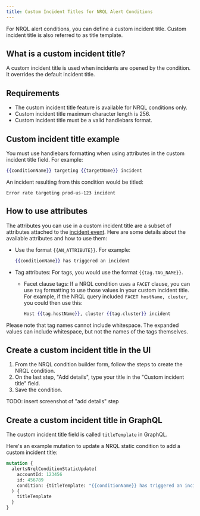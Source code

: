 ```yaml
---
title: Custom Incident Titles for NRQL Alert Conditions
---
```


For NRQL alert conditions, you can define a custom incident title. Custom incident title is also referred to as title template.

## What is a custom incident title?

A custom incident title is used when incidents are opened by the condition. It overrides the default incident title.

## Requirements

* The custom incident title feature is available for NRQL conditions only.
* Custom incident title maximum character length is 256.
* Custom incident title must be a valid handlebars format.

## Custom incident title example

You must use handlebars formatting when using attributes in the custom incident title field. For example:

```handlebars
{{conditionName}} targeting {{targetName}} incident
```

An incident resulting from this condition would be titled:

```
Error rate targeting prod-us-123 incident
```

## How to use attributes
The attributes you can use in a custom incident title are a subset of attributes attached to the [incident event](/docs/alerts-applied-intelligence/new-relic-alerts/advanced-alerts/understand-technical-concepts/incident-event-attributes). Here are some details about the available attributes and how to use them:

* Use the format `{{AN_ATTRIBUTE}}`. For example:

  ```handlebars
  {{conditionName}} has triggered an incident
  ```
* Tag attributes: For tags, you would use the format `{{tag.TAG_NAME}}`.

  * Facet clause tags: If a NRQL condition uses a `FACET` clause, you can use `tag` formatting to use those values in your custom incident title. For example, if the NRQL query included `FACET hostName, cluster`, you could then use this:

    ```handlebars
    Host {{tag.hostName}}, cluster {{tag.cluster}} incident
    ```

Please note that tag names cannot include whitespace. The expanded values can include whitespace, but not the names of the tags themselves.


## Create a custom incident title in the UI

1. From the NRQL condition builder form, follow the steps to create the NRQL condition.
2. On the last step, "Add details", type your title in the "Custom incident title" field.
3. Save the condition.

TODO: insert screenshot of "add details" step

## Create a custom incident title in GraphQL

The custom incident title field is called `titleTemplate` in GraphQL.

Here's an example mutation to update a NRQL static condition to add a custom incident title:

```graphql
mutation {
  alertsNrqlConditionStaticUpdate(
    accountId: 123456
    id: 456789
    condition: {titleTemplate: "{{conditionName}} has triggered an incident"}
  ) {
    titleTemplate
  }
}
```
